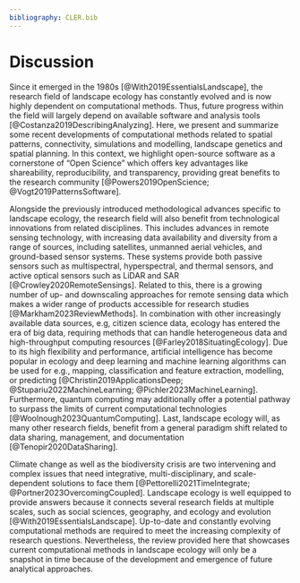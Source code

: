 ```yaml
---
bibliography: CLER.bib
---
```


<!-- Person responsible: Hesselbarth -->

# Discussion {#sec-disc}

Since it emerged in the 1980s [@With2019EssentialsLandscape], the research field of landscape ecology has constantly evolved and is now highly dependent on computational methods.
Thus, future progress within the field will largely depend on available software and analysis tools [@Costanza2019DescribingAnalyzing].
Here, we present and summarize some recent developments of computational methods related to spatial patterns, connectivity, simulations and modelling, landscape genetics and spatial planning.
In this context, we highlight open-source software as a cornerstone of "Open Science" which offers key advantages like shareability, reproducibility, and transparency, providing great benefits to the research community [@Powers2019OpenScience; @Vogt2019PatternsSoftware].

Alongside the previously introduced methodological advances specific to landscape ecology, the research field will also benefit from technological innovations from related disciplines.
This includes advances in remote sensing technology, with increasing data availability and diversity from a range of sources, including satellites, unmanned aerial vehicles, and ground-based sensor systems.
These systems provide both passive sensors such as multispectral, hyperspectral, and thermal sensors, and active optical sensors such as LiDAR and SAR [@Crowley2020RemoteSensings].
Related to this, there is a growing number of up- and downscaling approaches for remote sensing data which makes a wider range of products accessible for research studies [@Markham2023ReviewMethods].
In combination with other increasingly available data sources, e.g, citizen science data, ecology has entered the era of big data, requiring methods that can handle heterogeneous data and high-throughput computing resources [@Farley2018SituatingEcology].
Due to its high flexibility and performance, artificial intelligence has become popular in ecology and deep learning and machine learning algorithms can be used for e.g., mapping, classification and feature extraction, modelling, or predicting [@Christin2019ApplicationsDeep; @Stupariu2022MachineLearning; @Pichler2023MachineLearning].
Furthermore, quantum computing may additionally offer a potential pathway to surpass the limits of current computational technologies [@Woolnough2023QuantumComputing].
Last, landscape ecology will, as many other research fields, benefit from a general paradigm shift related to data sharing, management, and documentation [@Tenopir2020DataSharing].

Climate change as well as the biodiversity crisis are two intervening and complex issues that need integrative, multi-disciplinary, and scale-dependent solutions to face them [@Pettorelli2021TimeIntegrate; @Portner2023OvercomingCoupled].
Landscape ecology is well equipped to provide answers because it connects several research fields at multiple scales, such as social sciences, geography, and ecology and evolution [@With2019EssentialsLandscape].
Up-to-date and constantly evolving computational methods are required to meet the increasing complexity of research questions.
Nevertheless, the review provided here that showcases current computational methods in landscape ecology will only be a snapshot in time because of the development and emergence of future analytical approaches.